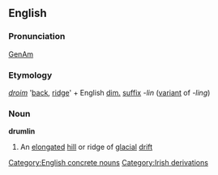 ==English==
===Pronunciation===
[[w:General American|GenAm]] {{IPA|[&#712;d&#633;&#652;ml&#618;n]}}
===Etymology===
{{Ir.}} ''[[droim]]'' '[[back]], [[ridge]]' + English [[diminutive|dim.]] [[suffix]] ''-lin'' ([[variant]] of ''-ling'')
===Noun===
{{wikipedia}}
'''drumlin'''
#An [[elongate]]d [[hill]] or ridge of [[glacial]] [[drift]]

[[Category:English concrete nouns]]
[[Category:Irish derivations]]